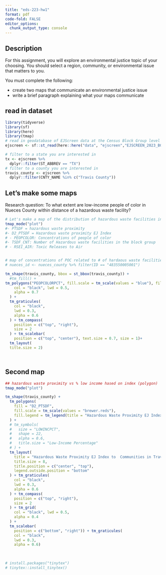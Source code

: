 ```yaml
---
title: "eds-223-hw1"
format: pdf
code-fold: FALSE
editor_options: 
  chunk_output_type: console
---
```


## Description

For this assignment, you will explore an environmental justice topic of your choosing. You should select a region, community, or environmental issue that matters to you.

You must complete the following:

-   create two maps that communicate an environmental justice issue
-   write a brief paragraph explaining what your maps communicate

## read in dataset
```r
library(tidyverse)
library(sf)
library(here)
library(tmap)
# read in geodatabase of EJScreen data at the Census Block Group level
ejscreen <- sf::st_read(here::here("data", "ejscreen","EJSCREEN_2023_BG_StatePct_with_AS_CNMI_GU_VI.gdb")) 

# filter to a state you are interested in
tx <- ejscreen %>%
  dplyr::filter(ST_ABBREV == "TX") 
# filter to a county you are interested in
travis_county <- ejscreen %>% 
  dplyr::filter(CNTY_NAME %in% c("Travis County")) 

```

## Let's make some maps

Research question: To what extent are low-income people of color in Nueces County within distance of a hazardous waste facility?

```r
# Let's make a map of the distribution of hazardous waste facilities in the county
tmap_mode("plot")
#- PTSDF = hazardous waste proximity
#- D2_PTSDF = Hazardous waste proximity EJ Index
# - PEOPCOLOR: Concentrations of people of color
#- TSDF_CNT: Number of Hazardous waste facilities in the block group
# - RSEI_AIR: Toxic Releases to Air


# map of concentrations of POC related to # of hardaous waste facilities in the block group 
# nueces_id <- nueces_county %>% filter(ID == "483550005001")

tm_shape(travis_county, bbox = st_bbox(travis_county)) + 
  #tm_fill() + 
tm_polygons("PEOPCOLORPCT", fill.scale = tm_scale(values = "blue"), fill.legend = tm_legend(title = "Percentage of People of Color")) + tm_symbols("PTSDF", title.size = "Hazardous Waste Proximity (km)")+ tm_grid(
    col = "black", lwd = 0.5, 
    alpha = 0.7
  ) +
  tm_graticules(
    col = "black", 
    lwd = 0.3, 
    alpha = 0.6
  ) + tm_compass(
    position = c("top", "right"), 
    size = 2
  ) + tm_scalebar(
    position = c("top", "center"), text.size = 0.7, size = 1)+ 
  tm_layout(
  title.size = 2)




```


## Second map 
```r
## hazardous waste proximity vs % low income hased on index (polygon)
tmap_mode("plot")

tm_shape(travis_county) +
  tm_polygons(
    fill = "D2_PTSDF",
    fill.scale = tm_scale(values = "brewer.reds"),
    fill.legend = tm_legend(title = "Hazardous Waste Proximity EJ Index")
  ) +
  # tm_symbols(
  #   size = "LOWINCPCT",
  #   shape = 22, 
  #   alpha = 0.6,
  #   title.size = "Low-Income Percentage"
  # ) +
  tm_layout(
    title = "Hazardous Waste Proximity EJ Index to  Communities in Travis County",
    title.size = 8,
    title.position = c("center", "top"),
    legend.outside.position = "bottom"
  ) + tm_graticules(
    col = "black", 
    lwd = 0.3, 
    alpha = 0.6
  ) + tm_compass(
    position = c("top", "right"), 
    size = 2
  ) + tm_grid(
    col = "black", lwd = 0.5, 
    alpha = 0.4
  ) + 
  tm_scalebar(
    position = c("bottom", "right")) + tm_graticules(
    col = "black", 
    lwd = 0.3, 
    alpha = 0.6) 
 
 
  
# install.packages("tinytex")
# tinytex::install_tinytex()


```


